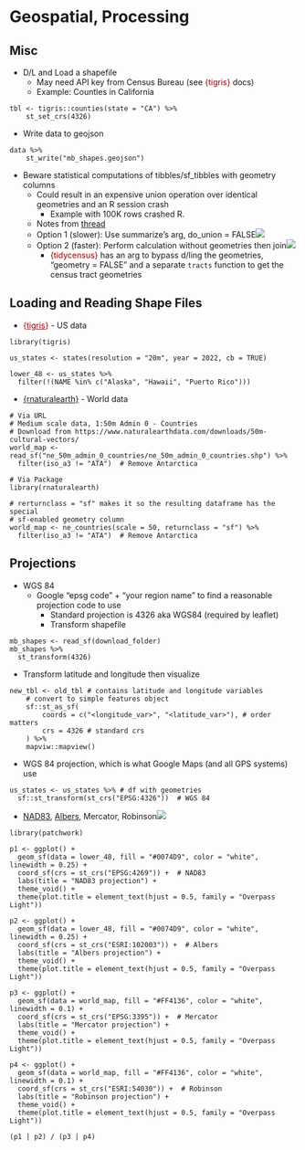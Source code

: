 # Geospatial, Processing

## Misc

-   D/L and Load a shapefile
    -   May need API key from Census Bureau (see [{tigris}]{style="color: #990000"} docs)
    -   Example: Counties in California

```         
tbl <- tigris::counties(state = "CA") %>%
    st_set_crs(4326)
```

-   Write data to geojson

```         
data %>%
    st_write("mb_shapes.geojson")
```

-   Beware statistical computations of tibbles/sf_tibbles with geometry columns
    -   Could result in an expensive union operation over identical geometries and an R session crash
        -   Example with 100K rows crashed R.
    -   Notes from [thread](https://twitter.com/kyle_e_walker/status/1559568087942172673)
    -   Option 1 (slower): Use summarize's arg, do_union = FALSE![](./_resources/Geospatial,_Processing.resources/image.png)
    -   Option 2 (faster): Perform calculation without geometries then join![](./_resources/Geospatial,_Processing.resources/image.1.png)
        -   [{tidycensus}]{style="color: #990000"} has an arg to bypass d/ling the geometries, "geometry = FALSE" and a separate `tracts` function to get the census tract geometries

## Loading and Reading Shape Files

-   [{]{style="color: #990000"}[tigris](https://github.com/walkerke/tigris){style="color: #990000"}[}]{style="color: #990000"} - US data

```         
library(tigris)

us_states <- states(resolution = "20m", year = 2022, cb = TRUE)

lower_48 <- us_states %>%
  filter(!(NAME %in% c("Alaska", "Hawaii", "Puerto Rico")))
```

-   [[{rnaturalearth}](https://github.com/ropensci/rnaturalearth)]{style="color: #990000"} - World data

```         
# Via URL
# Medium scale data, 1:50m Admin 0 - Countries
# Download from https://www.naturalearthdata.com/downloads/50m-cultural-vectors/
world_map <- read_sf("ne_50m_admin_0_countries/ne_50m_admin_0_countries.shp") %>%
  filter(iso_a3 != "ATA")  # Remove Antarctica

# Via Package
library(rnaturalearth)

# rerturnclass = "sf" makes it so the resulting dataframe has the special
# sf-enabled geometry column
world_map <- ne_countries(scale = 50, returnclass = "sf") %>%
  filter(iso_a3 != "ATA")  # Remove Antarctica
```

## Projections

-   WGS 84
    -   Google "epsg code" + "your region name" to find a reasonable projection code to use
        -   Standard projection is 4326 aka WGS84 (required by leaflet)
        -   Transform shapefile

```         
mb_shapes <- read_sf(download_folder)
mb_shapes %>%
  st_transform(4326)
```

-   Transform latitude and longitude then visualize

```         
new_tbl <- old_tbl # contains latitude and longitude variables
    # convert to simple features object
    sf::st_as_sf(
        coords = c("<longitude_var>", "<latitude_var>"), # order matters
        crs = 4326 # standard crs
    ) %>%
    mapviw::mapview()
```

-   WGS 84 projection, which is what Google Maps (and all GPS systems) use

```         
us_states <- us_states %>% # df with geometries
  sf::st_transform(st_crs("EPSG:4326"))  # WGS 84
```

-   [NAD83](https://geodesy.noaa.gov/datums/horizontal/north-american-datum-1983.shtml), [Albers](https://epsg.io/102003), Mercator, Robinson![](./_resources/Geospatial,_Processing.resources/image.2.png)

```         
library(patchwork)

p1 <- ggplot() +
  geom_sf(data = lower_48, fill = "#0074D9", color = "white", linewidth = 0.25) +
  coord_sf(crs = st_crs("EPSG:4269")) +  # NAD83
  labs(title = "NAD83 projection") +
  theme_void() +
  theme(plot.title = element_text(hjust = 0.5, family = "Overpass Light"))

p2 <- ggplot() +
  geom_sf(data = lower_48, fill = "#0074D9", color = "white", linewidth = 0.25) +
  coord_sf(crs = st_crs("ESRI:102003")) +  # Albers
  labs(title = "Albers projection") +
  theme_void() +
  theme(plot.title = element_text(hjust = 0.5, family = "Overpass Light"))

p3 <- ggplot() +
  geom_sf(data = world_map, fill = "#FF4136", color = "white", linewidth = 0.1) +
  coord_sf(crs = st_crs("EPSG:3395")) +  # Mercator
  labs(title = "Mercator projection") +
  theme_void() +
  theme(plot.title = element_text(hjust = 0.5, family = "Overpass Light"))

p4 <- ggplot() +
  geom_sf(data = world_map, fill = "#FF4136", color = "white", linewidth = 0.1) +
  coord_sf(crs = st_crs("ESRI:54030")) +  # Robinson
  labs(title = "Robinson projection") +
  theme_void() +
  theme(plot.title = element_text(hjust = 0.5, family = "Overpass Light"))

(p1 | p2) / (p3 | p4)
```
